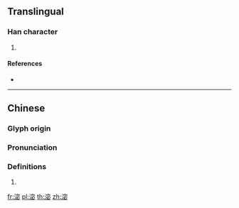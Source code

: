 {{character info/new}}
==Translingual==

===Han character===
{{Han char|rn=85|rad=水|as=08|sn=11|four=|canj=EJPH}}

# {{defn|Han|sort=水08}}

====References====
* {{Han ref|kx=0630.260|dkj=17668|dj=1033.060|hdz=31662.050|uh=6DE7|ud=28135}}

----

==Chinese==
{{zh-forms}}

===Glyph origin===
{{Han etym}}

===Pronunciation===
{{zh-pron
|m=mì
|c=
|mn=
|mc=y
|oc=y
|cat=
}}

===Definitions===
{{zh-hanzi}}

# {{rfdef|zh}}

[[fr:淧]]
[[pl:淧]]
[[th:淧]]
[[zh:淧]]